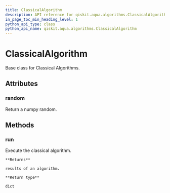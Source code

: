 ```yaml
---
title: ClassicalAlgorithm
description: API reference for qiskit.aqua.algorithms.ClassicalAlgorithm
in_page_toc_min_heading_level: 1
python_api_type: class
python_api_name: qiskit.aqua.algorithms.ClassicalAlgorithm
---
```


# ClassicalAlgorithm

<Class id="qiskit.aqua.algorithms.ClassicalAlgorithm" isDedicatedPage={true} github="https://github.com/qiskit-community/qiskit-aqua/tree/stable/0.7/qiskit/aqua/algorithms/classical_algorithm.py" signature="ClassicalAlgorithm">
  Base class for Classical Algorithms.

  ## Attributes

  ### random

  <Attribute id="qiskit.aqua.algorithms.ClassicalAlgorithm.random">
    Return a numpy random.
  </Attribute>

  ## Methods

  ### run

  <Function id="qiskit.aqua.algorithms.ClassicalAlgorithm.run" signature="ClassicalAlgorithm.run()">
    Execute the classical algorithm.

    **Returns**

    results of an algorithm.

    **Return type**

    dict
  </Function>
</Class>


